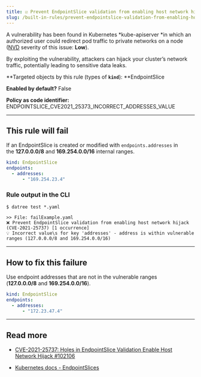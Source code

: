 ```yaml
---
title: ☑️ Prevent EndpointSlice validation from enabling host network hijack (CVE-2021-25737)
slug: /built-in-rules/prevent-endpointslice-validation-from-enabling-host-network-hijack-cve-2021-25737
---
```


A vulnerability has been found in Kubernetes *kube-apiserver *in which an authorized user could redirect pod traffic to private networks on a node ([NVD](https://nvd.nist.gov/vuln/detail/CVE-2021-25737) severity of this issue: **Low**).

By exploiting the vulnerability, attackers can hijack your cluster’s network traffic, potentially leading to sensitive data leaks.

**Targeted objects by this rule (types of **`kind`**): **EndpointSlice

**Enabled by default?** False

**Policy as code identifier:** ENDPOINTSLICE_CVE2021_25373_INCORRECT_ADDRESSES_VALUE

---

## This rule will fail

If an EndpointSlice is created or modified with `endpoints.addresses` in the **127.0.0.0/8** and **169.254.0.0/16** internal ranges.

```yaml
kind: EndpointSlice
endpoints:
  - addresses:
      - "169.254.23.4"
```

### Rule output in the CLI

```terminal
$ datree test *.yaml

>> File: failExample.yaml
❌ Prevent EndpointSlice validation from enabling host network hijack (CVE-2021-25737) [1 occurrence]
💡 Incorrect value\s for key 'addresses' - address is within vulnerable ranges (127.0.0.0/8 and 169.254.0.0/16)
```

---

## How to fix this failure

Use endpoint addresses that are not in the vulnerable ranges (**127.0.0.0/8** and **169.254.0.0/16**).

```yaml
kind: EndpointSlice
endpoints:
  - addresses:
      - "172.23.47.4"
```

---

## Read more[](https://www.datree.io/resources/kubernetes-configuration-mistakes#anchor3)

- [CVE-2021-25737: Holes in EndpointSlice Validation Enable Host Network Hijack #102106](https://github.com/kubernetes/kubernetes/issues/102106)

- [Kubernetes docs - EndpointSlices](https://kubernetes.io/docs/concepts/services-networking/endpoint-slices/)
